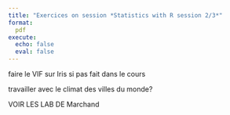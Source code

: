 ```yaml
---
title: "Exercices on session *Statistics with R session 2/3*"
format:
  pdf
execute:
  echo: false 
  eval: false 
---
```


faire le VIF sur Iris si pas fait dans le cours

travailler avec le climat des villes du monde?

VOIR LES LAB DE Marchand